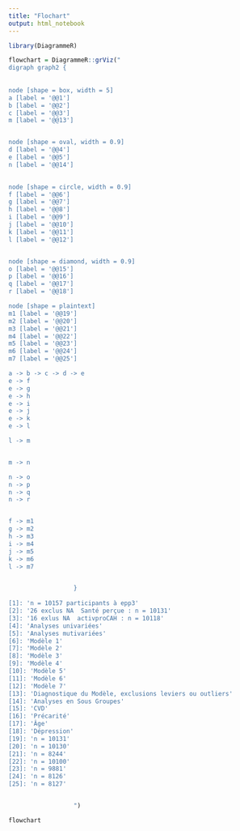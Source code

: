 ---
title: "Flochart"
output: html_notebook
---



```{r}
library(DiagrammeR)
```






```{r}
flowchart = DiagrammeR::grViz("
digraph graph2 {
                  
                  
node [shape = box, width = 5]
a [label = '@@1']
b [label = '@@2']
c [label = '@@3']
m [label = '@@13']


node [shape = oval, width = 0.9]
d [label = '@@4']
e [label = '@@5']
n [label = '@@14']
                 

node [shape = circle, width = 0.9]
f [label = '@@6']
g [label = '@@7']
h [label = '@@8']
i [label = '@@9']
j [label = '@@10']
k [label = '@@11']
l [label = '@@12']


node [shape = diamond, width = 0.9]
o [label = '@@15']
p [label = '@@16']
q [label = '@@17']
r [label = '@@18']

node [shape = plaintext]
m1 [label = '@@19']
m2 [label = '@@20']
m3 [label = '@@21']
m4 [label = '@@22']
m5 [label = '@@23']
m6 [label = '@@24']
m7 [label = '@@25']

a -> b -> c -> d -> e 
e -> f
e -> g
e -> h
e -> i            
e -> j
e -> k
e -> l

l -> m


m -> n

n -> o
n -> p
n -> q
n -> r


f -> m1
g -> m2
h -> m3
i -> m4
j -> m5
k -> m6
l -> m7


                  }
                  
[1]: 'n = 10157 participants à epp3'
[2]: '26 exclus NA  Santé perçue : n = 10131'
[3]: '16 exlus NA  activproCAH : n = 10118'
[4]: 'Analyses univariées'
[5]: 'Analyses mutivariées'
[6]: 'Modèle 1'
[7]: 'Modèle 2'
[8]: 'Modèle 3'
[9]: 'Modèle 4'
[10]: 'Modèle 5'
[11]: 'Modèle 6'
[12]: 'Modèle 7'
[13]: 'Diagnostique du Modèle, exclusions leviers ou outliers'
[14]: 'Analyses en Sous Groupes'
[15]: 'CVD'
[16]: 'Précarité'
[17]: 'Âge'
[18]: 'Dépression'
[19]: 'n = 10131'
[20]: 'n = 10130'
[21]: 'n = 8244'
[22]: 'n = 10100'
[23]: 'n = 9881'
[24]: 'n = 8126'
[25]: 'n = 8127'


                  ")

flowchart
```
            
            

